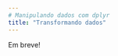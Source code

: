 ```yaml
---
# Manipulando dados com dplyr
title: "Transformando dados"
---
```


Em breve!

<!-- - Seleção de linhas e colunas  -->

<!-- - Criação e transformação de variáveis  -->

<!-- - Formatos de variáveis e conversões (data, numérico, texto, etc.)  -->

<!-- - Ordenamento de linhas -->

<!-- - Merge básico de duas bases -->
